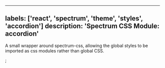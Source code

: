 

---
labels: ['react', 'spectrum', 'theme', 'styles', 'accordion']
description: 'Spectrum CSS Module: accordion'
---


A small wrapper around spectrum-css, allowing the global
styles to be imported as css modules rather than global CSS.

<CSSModulePreview styles={styles} />;
